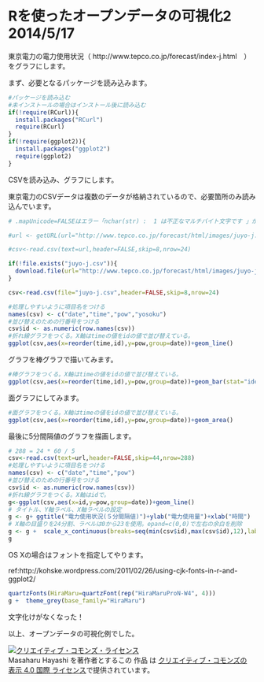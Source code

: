 Rを使ったオープンデータの可視化2 2014/5/17
========================================================

東京電力の電力使用状況（ http://www.tepco.co.jp/forecast/index-j.html　）をグラフにします。

まず、必要となるパッケージを読み込みます。

```r
#パッケージを読み込む
#未インストールの場合はインストール後に読み込む
if(!require(RCurl)){
  install.packages("RCurl")
  require(RCurl)
}
if(!require(ggplot2)){
  install.packages("ggplot2")
  require(ggplot2)
}

```

CSVを読み込み、グラフにします。

東京電力のCSVデータは複数のデータが格納されているので、必要箇所のみ読み込んでいます。

```r
# .mapUnicode=FALSEはエラー「nchar(str) :  1 は不正なマルチバイト文字です 」が発生する場合につける

#url <- getURL(url="http://www.tepco.co.jp/forecast/html/images/juyo-j.csv",.encoding="Shift_JIS",.mapUnicode=FALSE)

#csv<-read.csv(text=url,header=FALSE,skip=8,nrow=24)

if(!file.exists("juyo-j.csv")){
  download.file(url="http://www.tepco.co.jp/forecast/html/images/juyo-j.csv",destfile="juyo-j.csv")
}

csv<-read.csv(file="juyo-j.csv",header=FALSE,skip=8,nrow=24)

#処理しやすいように項目名をつける
names(csv) <- c("date","time","pow","yosoku")
#並び替えのための行番号をつける
csv$id <- as.numeric(row.names(csv))
#折れ線グラフをつくる。X軸はtimeの値をidの値で並び替えている。
ggplot(csv,aes(x=reorder(time,id),y=pow,group=date))+geom_line()
```

グラフを棒グラフで描いてみます。

```r
#棒グラフをつくる。X軸はtimeの値をidの値で並び替えている。
ggplot(csv,aes(x=reorder(time,id),y=pow,group=date))+geom_bar(stat="identity")
```

面グラフにしてみます。

```r
#面グラフをつくる。X軸はtimeの値をidの値で並び替えている。
ggplot(csv,aes(x=reorder(time,id),y=pow,group=date))+geom_area()
```

最後に5分間隔値のグラフを描画します。

```r
# 288 = 24 * 60 / 5 
csv<-read.csv(text=url,header=FALSE,skip=44,nrow=288)
#処理しやすいように項目名をつける
names(csv) <- c("date","time","pow")
#並び替えのための行番号をつける
csv$id <- as.numeric(row.names(csv))
#折れ線グラフをつくる。X軸はidで。
g<-ggplot(csv,aes(x=id,y=pow,group=date))+geom_line()
# タイトル、Y軸ラベル、X軸ラベルの設定
g <- g+ ggtitle("電力使用状況(５分間隔値)")+ylab("電力使用量")+xlab("時間")
# X軸の目盛りを24分割、ラベルは0から23を使用。epand=c(0,0)で左右の余白を削除
g <- g +  scale_x_continuous(breaks=seq(min(csv$id),max(csv$id),12),labels=seq(0,23),expand=c(0,0))
g
```

OS Xの場合はフォントを指定してやります。

ref:http://kohske.wordpress.com/2011/02/26/using-cjk-fonts-in-r-and-ggplot2/

```r
quartzFonts(HiraMaru=quartzFont(rep("HiraMaruProN-W4", 4)))
g +  theme_grey(base_family="HiraMaru")
```

文字化けがなくなった！

以上、オープンデータの可視化例でした。

<p><a rel="license" href="http://creativecommons.org/licenses/by/4.0/"><img alt="クリエイティブ・コモンズ・ライセンス" style="border-width:0" src="http://i.creativecommons.org/l/by/4.0/88x31.png" /></a><br /><span xmlns:cc="http://creativecommons.org/ns#" property="cc:attributionName">Masaharu Hayashi</span> を著作者とするこの 作品 は <a rel="license" href="http://creativecommons.org/licenses/by/4.0/">クリエイティブ・コモンズの 表示 4.0 国際 ライセンス</a>で提供されています。</p>
